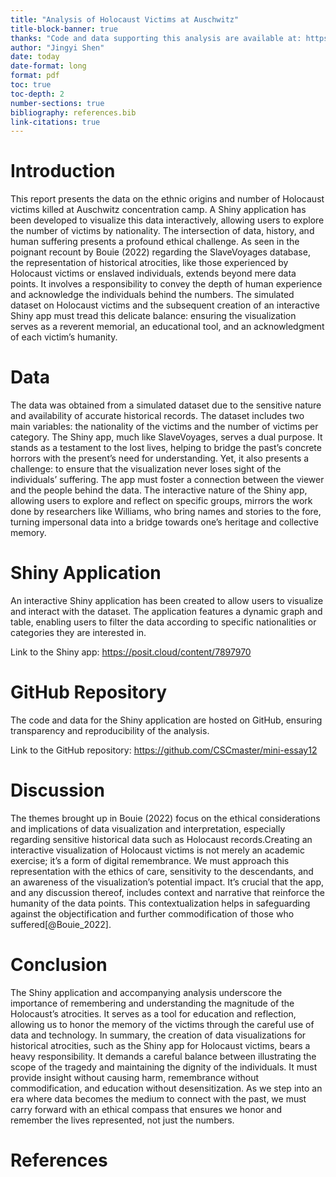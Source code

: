 ```yaml
---
title: "Analysis of Holocaust Victims at Auschwitz"  
title-block-banner: true
thanks: "Code and data supporting this analysis are available at: https://github.com/CSCmaster/mini-essay12"
author: "Jingyi Shen"
date: today
date-format: long
format: pdf
toc: true
toc-depth: 2
number-sections: true
bibliography: references.bib
link-citations: true
---
```


# Introduction
This report presents the data on the ethnic origins and number of Holocaust victims killed at Auschwitz concentration camp. A Shiny application has been developed to visualize this data interactively, allowing users to explore the number of victims by nationality. The intersection of data, history, and human suffering presents a profound ethical challenge. As seen in the poignant recount by Bouie (2022) regarding the SlaveVoyages database, the representation of historical atrocities, like those experienced by Holocaust victims or enslaved individuals, extends beyond mere data points. It involves a responsibility to convey the depth of human experience and acknowledge the individuals behind the numbers. The simulated dataset on Holocaust victims and the subsequent creation of an interactive Shiny app must tread this delicate balance: ensuring the visualization serves as a reverent memorial, an educational tool, and an acknowledgment of each victim's humanity.

# Data
The data was obtained from a simulated dataset due to the sensitive nature and availability of accurate historical records. The dataset includes two main variables: the nationality of the victims and the number of victims per category. The Shiny app, much like SlaveVoyages, serves a dual purpose. It stands as a testament to the lost lives, helping to bridge the past's concrete horrors with the present's need for understanding. Yet, it also presents a challenge: to ensure that the visualization never loses sight of the individuals' suffering. The app must foster a connection between the viewer and the people behind the data. The interactive nature of the Shiny app, allowing users to explore and reflect on specific groups, mirrors the work done by researchers like Williams, who bring names and stories to the fore, turning impersonal data into a bridge towards one's heritage and collective memory.

# Shiny Application
An interactive Shiny application has been created to allow users to visualize and interact with the dataset. The application features a dynamic graph and table, enabling users to filter the data according to specific nationalities or categories they are interested in.

Link to the Shiny app: <https://posit.cloud/content/7897970>

# GitHub Repository
The code and data for the Shiny application are hosted on GitHub, ensuring transparency and reproducibility of the analysis.

Link to the GitHub repository: <https://github.com/CSCmaster/mini-essay12>

# Discussion
The themes brought up in Bouie (2022) focus on the ethical considerations and implications of data visualization and interpretation, especially regarding sensitive historical data such as Holocaust records.Creating an interactive visualization of Holocaust victims is not merely an academic exercise; it's a form of digital remembrance. We must approach this representation with the ethics of care, sensitivity to the descendants, and an awareness of the visualization's potential impact. It's crucial that the app, and any discussion thereof, includes context and narrative that reinforce the humanity of the data points. This contextualization helps in safeguarding against the objectification and further commodification of those who suffered[@Bouie_2022].

# Conclusion
The Shiny application and accompanying analysis underscore the importance of remembering and understanding the magnitude of the Holocaust's atrocities. It serves as a tool for education and reflection, allowing us to honor the memory of the victims through the careful use of data and technology. In summary, the creation of data visualizations for historical atrocities, such as the Shiny app for Holocaust victims, bears a heavy responsibility. It demands a careful balance between illustrating the scope of the tragedy and maintaining the dignity of the individuals. It must provide insight without causing harm, remembrance without commodification, and education without desensitization. As we step into an era where data becomes the medium to connect with the past, we must carry forward with an ethical compass that ensures we honor and remember the lives represented, not just the numbers.

# References


